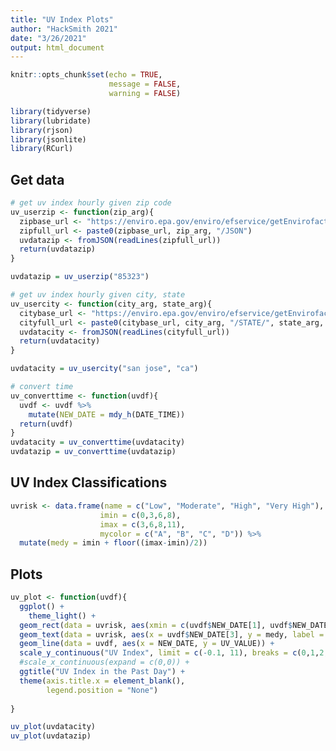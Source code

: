 ```yaml
---
title: "UV Index Plots"
author: "HackSmith 2021"
date: "3/26/2021"
output: html_document
---
```


```r
knitr::opts_chunk$set(echo = TRUE,
                      message = FALSE,
                      warning = FALSE)
```

```r
library(tidyverse)
library(lubridate)
library(rjson)
library(jsonlite)
library(RCurl)
```

## Get data
```r
# get uv index hourly given zip code
uv_userzip <- function(zip_arg){
  zipbase_url <- "https://enviro.epa.gov/enviro/efservice/getEnvirofactsUVHOURLY/ZIP/"
  zipfull_url <- paste0(zipbase_url, zip_arg, "/JSON")
  uvdatazip <- fromJSON(readLines(zipfull_url))
  return(uvdatazip)
}

uvdatazip = uv_userzip("85323")
```

```r
# get uv index hourly given city, state
uv_usercity <- function(city_arg, state_arg){
  citybase_url <- "https://enviro.epa.gov/enviro/efservice/getEnvirofactsUVHOURLY/CITY/"
  cityfull_url <- paste0(citybase_url, city_arg, "/STATE/", state_arg, "/JSON")
  uvdatacity <- fromJSON(readLines(cityfull_url))
  return(uvdatacity)
}

uvdatacity = uv_usercity("san jose", "ca")
```

```r
# convert time
uv_converttime <- function(uvdf){
  uvdf <- uvdf %>%
    mutate(NEW_DATE = mdy_h(DATE_TIME))
  return(uvdf)
}
uvdatacity = uv_converttime(uvdatacity)
uvdatazip = uv_converttime(uvdatazip)
```

## UV Index Classifications
```r
uvrisk <- data.frame(name = c("Low", "Moderate", "High", "Very High"),
                    imin = c(0,3,6,8),
                    imax = c(3,6,8,11),
                    mycolor = c("A", "B", "C", "D")) %>%
  mutate(medy = imin + floor((imax-imin)/2))
```


## Plots
```r
uv_plot <- function(uvdf){
  ggplot() +
    theme_light() +
  geom_rect(data = uvrisk, aes(xmin = c(uvdf$NEW_DATE[1], uvdf$NEW_DATE[1], uvdf$NEW_DATE[1], uvdf$NEW_DATE[1]), xmax = c(uvdf$NEW_DATE[21], uvdf$NEW_DATE[21], uvdf$NEW_DATE[21], uvdf$NEW_DATE[21]), ymin = imin, ymax = imax, fill = mycolor)) +
  geom_text(data = uvrisk, aes(x = uvdf$NEW_DATE[3], y = medy, label = name, size = 3))+
  geom_line(data = uvdf, aes(x = NEW_DATE, y = UV_VALUE)) +
  scale_y_continuous("UV Index", limit = c(-0.1, 11), breaks = c(0,1,2,3,4,5,6,7,8,9,10,11), expand = c(0, 0)) +
  #scale_x_continuous(expand = c(0,0)) +
  ggtitle("UV Index in the Past Day") +
  theme(axis.title.x = element_blank(),
        legend.position = "None") 
    
}

uv_plot(uvdatacity)
uv_plot(uvdatazip)
  
```


